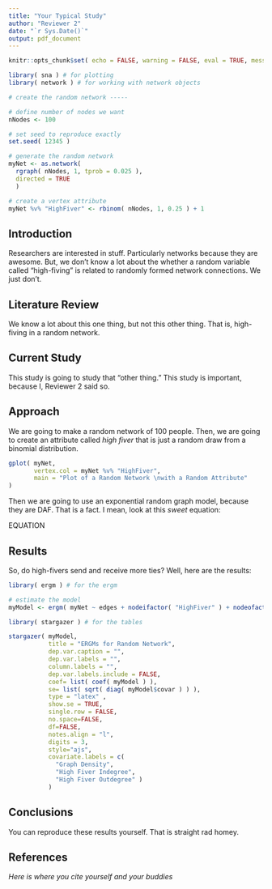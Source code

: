 ```yaml
---
title: "Your Typical Study"
author: "Reviewer 2"
date: "`r Sys.Date()`"
output: pdf_document
---
```


```r

knitr::opts_chunk$set( echo = FALSE, warning = FALSE, eval = TRUE, message = FALSE )

```

```r

library( sna ) # for plotting
library( network ) # for working with network objects

# create the random network -----

# define number of nodes we want
nNodes <- 100

# set seed to reproduce exactly
set.seed( 12345 )

# generate the random network
myNet <- as.network( 
  rgraph( nNodes, 1, tprob = 0.025 ), 
  directed = TRUE 
  )

# create a vertex attribute
myNet %v% "HighFiver" <- rbinom( nNodes, 1, 0.25 ) + 1

```

## Introduction

Researchers are interested in stuff. Particularly networks because they are awesome. But, we don't know a lot about the whether a random variable called "high-fiving" is related to randomly formed network connections. We just don't. 

## Literature Review

We know a lot about this one thing, but not this other thing. That is, high-fiving in a random network.

## Current Study

This study is going to study that "other thing." This study is important, because I, Reviewer 2 said so. 

## Approach

We are going to make a random network of 100 people. Then, we are going to create an attribute called *high fiver* that is just a random draw from a binomial distribution. 

```r

gplot( myNet,
       vertex.col = myNet %v% "HighFiver",
       main = "Plot of a Random Network \nwith a Random Attribute"
)

```

Then we are going to use an exponential random graph model, because they are DAF. That is a fact. I mean, look at this *sweet* equation:

EQUATION

## Results

So, do high-fivers send and receive more ties? Well, here are the results:

```r

library( ergm ) # for the ergm

# estimate the model
myModel <- ergm( myNet ~ edges + nodeifactor( "HighFiver" ) + nodeofactor( "HighFiver" ) )

```

```r

library( stargazer ) # for the tables

stargazer( myModel,
           title = "ERGMs for Random Network",
           dep.var.caption = "",
           dep.var.labels = "",
           column.labels = "",
           dep.var.labels.include = FALSE,
           coef= list( coef( myModel ) ),
           se= list( sqrt( diag( myModel$covar ) ) ),
           type = "latex" ,
           show.se = TRUE,
           single.row = FALSE,
           no.space=FALSE,
           df=FALSE,
           notes.align = "l",
           digits = 3,
           style="ajs",
           covariate.labels = c( 
             "Graph Density",
             "High Fiver Indegree",
             "High Fiver Outdegree" )
           )

```

## Conclusions

You can reproduce these results yourself. That is straight rad homey. 

## References

*Here is where you cite yourself and your buddies*
